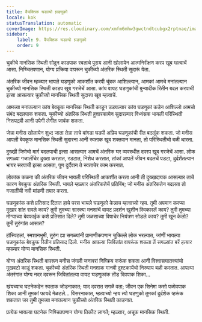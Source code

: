 ```yaml
---
title: वैयक्तिक घडल्यो घ़डणुको
locale: kok
statusTranslation: automatic
coverImage: https://res.cloudinary.com/xmfm6mhw3gwctndtcubgx2rptnae/image/upload/v1740468922/small_cover_tratado_de_psicologia_revolucionaria_a4c0dca4e0.webp
sidebar:
    label: 9. वैयक्तिक घडल्यो घ़डणुको
    order: 9
---
```

चुकीचे मानसिक स्थिती सोदुन काडपाक स्वताचे पुराय आनी खोलायेन आत्मनिरीक्षण करप खूब म्हत्वाचें आसा. निश्र्चितपणान, योग्य प्रक्रिया वापरून चुकीच्यो अंतरिक स्थिती सुदारूं येता.

अंतरिक जीवन म्हळ्यार भायले घडणुको आकर्शीत करपी चुंबक आशिल्ल्यान, आमकां आमचे मनांतल्यान चुकीच्यो मानसिक स्थिती काडप खूब गरजेचें आसा. कांय वायट घडणुकांची बुन्यादीक रितीन बदल करपाची इत्सा आसल्यार चुकीच्यो मानसिक स्थिती सुदारप खूब म्हत्वाचें.

आमच्या मनांतल्यान कांय बेवकूफ मानसिक स्थिती काडून उडयल्यार कांय घडणुकां कडेन आशिल्लो आमचो संबंद बदलपाक शकता. चुकीच्यो अंतरिक स्थिती हुशारकायेन सुदारल्यार विध्वंसक भायली परिस्थिती निरूपद्रवी आनी उपेगी लेगीत जावंक शकता.

जेन्ना मनीस खोलायेन शुध्द जाता तेन्ना ताचे वांगडा घडपी अप्रिय घडणुकांची रीत बदलूंक शकता. जो मनीस आपली बेवकूफ मानसिक स्थिती सुदारना आनी स्वताक खूब शक्तवान मानता, तो परिस्थितीचो बळी थारता.

दुख्खी जिणेचो मार्ग बदलपाची इत्सा आसल्यार आमचें अंतरिक घर व्यवस्थीत दवरप खूब गरजेचें आसा. लोक सगळ्या गजालींचेर दुख्ख करतात, रडटात, निशेध करतात, तांकां आपलें जीवन बदलचें पडटा, दुर्दशेंतल्यान भायर सरपाची इत्सा आसता, पूण दुर्दैवान ते स्वताचेर काम करनात.

लोकांक कळना की अंतरिक जीवन भायली परिस्थिती आकर्शीत करता आनी ती दुख्खदायक आसल्यार ताचें कारण बेवकूफ अंतरिक स्थिती. भायले म्हळ्यार अंतरिकतेचें प्रतिबिंब; जो मनीस अंतरिकतेन बदलता तो गजालींची नवी मांडणी तयार करता.

घडणुकांक कशे प्रतिसाद दितात हाचे परस भायले घडणुको केन्नाच म्हत्वाच्यो न्हय. तुमी अपमान करप्या मुखार शांत रावले काय? तुमी तुमच्या सारक्या मनशांचें वायट प्रदर्शन खुशीन स्विकारलें काय? तुमी तुमच्या मोग्याच्या बेवफाईक कशे प्रतिसात दिले? तुमी जळसाच्या विषाचेर नियंत्रण सोडले काय? तुमी खून केलो? तुमी तुरुंगांत आसात?

हॉस्पिटलां, स्मशानभुमी, तुरुंग ह्या सगळ्यांनी प्रामाणीकपणान चुकिल्ले लोक भरल्यात, जांणीं भायल्या घडणुकांक बेवकूफ रितीन प्रतिसाद दिलो. मनीस आपल्या जिवितांत वापरूंक शकता तें सगळ्यांत बरें हत्यार म्हळ्यार योग्य मानसिक स्थिती.

योग्य अंतरिक स्थिती वापरून मनीस जंगली जनावरां निष्क्रिय करूंक शकता आनी विश्वासघातक्यांचो मुखवटो काडूं शकता. चुकीच्यो अंतरिक स्थिती मनशाक मानवी दुश्टकायेंचो निरुपाय बळी करतात. आपल्या अंतरंगांत योग्य नदर दवरून जिवितांतल्या वायट घडणुकांक तोंड दिवपाक शिका...

 खंयच्याच घटनेकडेन स्वताक जोडनाकात; याद दवरात सगळें वता; जीवन एक सिनेमा कसो पळोवपाक शिका आनी तुमकां फायदे मेळटले... विसरनाकात, म्हत्वाच्यो न्हय त्यो घडणुको तुमकां दुर्दशेक व्हरूंक शकतात जर तुमी तुमच्या मनांतल्यान चुकीच्यो अंतरिक स्थिती काडनात.

प्रत्येक भायल्या घटनेक निश्र्चितपणान योग्य तिकीट लागतें; म्हळ्यार, अचूक मानसिक स्थिती.

